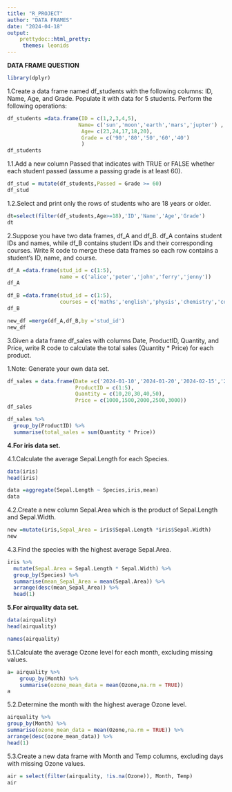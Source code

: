 ---
title: "R_PROJECT"
author: "DATA FRAMES"
date: "2024-04-18"
output: 
    prettydoc::html_pretty:
     themes: leonids
---
**DATA FRAME QUESTION**
```{r }
library(dplyr)
```


1.Create a data frame named df_students with the following columns: ID, Name, Age, and Grade. Populate it with data for 5 students. Perform the following operations:

```{r}
df_students =data.frame(ID = c(1,2,3,4,5),
                       Name= c('sun','moon','earth','mars','jupter') ,
                        Age= c(23,24,17,18,20),
                        Grade = c('90','80','50','60','40')
                        )
df_students
```


1.1.Add a new column Passed that indicates with TRUE or FALSE whether each student passed (assume a passing grade is at least 60).
```{r}
df_stud = mutate(df_students,Passed = Grade >= 60)
df_stud
```


1.2.Select and print only the rows of students who are 18 years or older.
```{r}
dt=select(filter(df_students,Age>=18),'ID','Name','Age','Grade')
dt
```

2.Suppose you have two data frames, df_A and df_B. df_A contains student IDs and names, while df_B contains student IDs and their corresponding courses. Write R code to merge these data frames so each row contains a student’s ID, name, and course.
```{r}
df_A =data.frame(stud_id = c(1:5),
                 name = c('alice','peter','john','ferry','jenny'))
df_A
```

```{r}
df_B =data.frame(stud_id = c(1:5),
                 courses = c('maths','english','physis','chemistry','computer'))
df_B
```

```{r}
new_df =merge(df_A,df_B,by ='stud_id')
new_df
```
3.Given a data frame df_sales with columns Date, ProductID, Quantity, and Price, write R code to calculate the total sales (Quantity * Price) for each product.

 1.Note: Generate your own data set.
```{r}

df_sales = data.frame(Date =c('2024-01-10','2024-01-20','2024-02-15','2024-02-25','2024-03-30'),
                      ProductID = c(1:5),
                      Quantity = c(10,20,30,40,50),
                      Price = c(1000,1500,2000,2500,3000))
df_sales
```
```{r}
df_sales %>%
  group_by(ProductID) %>%
  summarise(total_sales = sum(Quantity * Price))
```

**4.For iris data set.**

4.1.Calculate the average Sepal.Length for each Species.

```{r}
data(iris)
head(iris)
```

```{r}
data =aggregate(Sepal.Length ~ Species,iris,mean)
data
```

4.2.Create a new column Sepal.Area which is the product of Sepal.Length and Sepal.Width.
```{r}
new =mutate(iris,Sepal_Area = iris$Sepal.Length *iris$Sepal.Width)
new
```

4.3.Find the species with the highest average Sepal.Area.
```{r}
iris %>%
  mutate(Sepal.Area = Sepal.Length * Sepal.Width) %>%
  group_by(Species) %>%
  summarise(mean_Sepal_Area = mean(Sepal.Area)) %>%
  arrange(desc(mean_Sepal_Area)) %>%
  head(1)
```

**5.For airquality data set.**
```{r}
data(airquality)
head(airquality)
```

```{r}
names(airquality)
```

5.1.Calculate the average Ozone level for each month, excluding missing values.
```{r}
a= airquality %>%
    group_by(Month) %>%
    summarise(ozone_mean_data = mean(Ozone,na.rm = TRUE))
a
```

5.2.Determine the month with the highest average Ozone level.
```{r}
airquality %>%
group_by(Month) %>%
summarise(ozone_mean_data = mean(Ozone,na.rm = TRUE)) %>%
arrange(desc(ozone_mean_data)) %>%
head(1)
```

5.3.Create a new data frame with Month and Temp columns, excluding days with missing Ozone values.
```{r}
air = select(filter(airquality, !is.na(Ozone)), Month, Temp)
air
```




